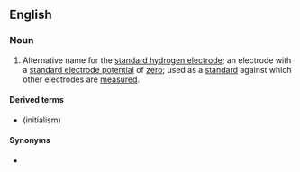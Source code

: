 ==English==

===Noun===
{{wikipedia}}
{{en-noun}}
# {{lb|en|physics|chemistry}} Alternative name for the [[standard hydrogen electrode]]; an electrode with a [[standard electrode potential]] of [[zero]]; used as a [[standard]] against which other electrodes are [[measured]].

====Derived terms====
* {{l|en|NHE}} (initialism)

====Synonyms====
* {{l|en|standard hydrogen electrode}}